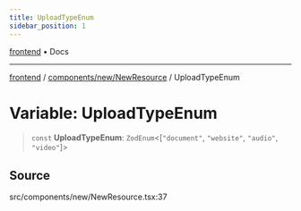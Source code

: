 ```yaml
---
title: UploadTypeEnum
sidebar_position: 1
---
```


[frontend](../../../..) • Docs

***

[frontend](../../../..) / [components/new/NewResource](..) / UploadTypeEnum

# Variable: UploadTypeEnum

> `const` **UploadTypeEnum**: `ZodEnum`\<[`"document"`, `"website"`, `"audio"`, `"video"`]\>

## Source

src/components/new/NewResource.tsx:37
